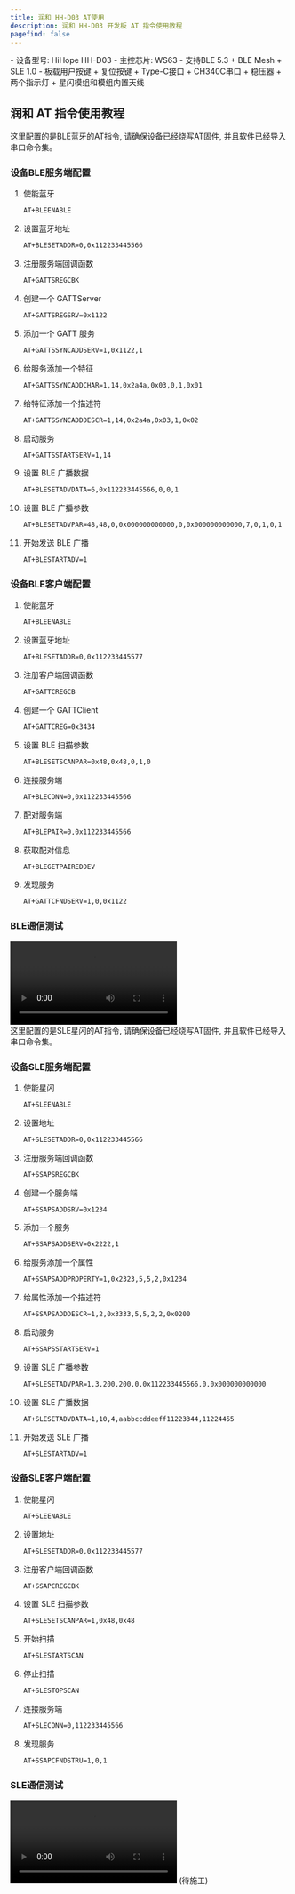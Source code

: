 ```yaml
---
title: 润和 HH-D03 AT使用
description: 润和 HH-D03 开发板 AT 指令使用教程
pagefind: false
---
```


<Card title="设备信息" icon="information">
  - 设备型号: HiHope HH-D03
  - 主控芯片: WS63
  - 支持BLE 5.3 + BLE Mesh + SLE 1.0
  - 板载用户按键 + 复位按键 + Type-C接口 + CH340C串口 + 稳压器 + 两个指示灯 + 星闪模组和模组内置天线
</Card>

## 润和 AT 指令使用教程

<Tabs>
  <TabItem label="润和 AT(简单配置BLE)">
  <Aside type="note" title="提示">这里配置的是BLE蓝牙的AT指令, 请确保设备已经烧写AT固件, 并且软件已经导入串口命令集。</Aside>

  ### 设备BLE服务端配置

  <Steps>

1. 使能蓝牙

    ```bash
    AT+BLEENABLE
    ```

2. 设置蓝牙地址

    ```bash
    AT+BLESETADDR=0,0x112233445566
    ```

3. 注册服务端回调函数

    ```bash
    AT+GATTSREGCBK
    ```

4. 创建一个 GATTServer

    ```bash
    AT+GATTSREGSRV=0x1122
    ```

5. 添加一个 GATT 服务

    ```bash
    AT+GATTSSYNCADDSERV=1,0x1122,1
    ```

6. 给服务添加一个特征

    ```bash
    AT+GATTSSYNCADDCHAR=1,14,0x2a4a,0x03,0,1,0x01
    ```

7. 给特征添加一个描述符

    ```bash
    AT+GATTSSYNCADDDESCR=1,14,0x2a4a,0x03,1,0x02
    ```

8. 启动服务

    ```bash
    AT+GATTSSTARTSERV=1,14
    ```

9. 设置 BLE 广播数据

    ```bash
    AT+BLESETADVDATA=6,0x112233445566,0,0,1
    ```

10. 设置 BLE 广播参数

    ```bash
    AT+BLESETADVPAR=48,48,0,0x000000000000,0,0x000000000000,7,0,1,0,1
    ```

11. 开始发送 BLE 广播

    ```bash
    AT+BLESTARTADV=1
    ```

  </Steps>

  ### 设备BLE客户端配置

  <Steps>

1. 使能蓝牙

    ```bash
    AT+BLEENABLE
    ```

2. 设置蓝牙地址

    ```bash
    AT+BLESETADDR=0,0x112233445577
    ```

3. 注册客户端回调函数

    ```bash
    AT+GATTCREGCB
    ```

4. 创建一个 GATTClient

    ```bash
    AT+GATTCREG=0x3434
    ```

5. 设置 BLE 扫描参数

    ```bash
    AT+BLESETSCANPAR=0x48,0x48,0,1,0
    ```

6. 连接服务端

    ```bash
    AT+BLECONN=0,0x112233445566
    ```

7. 配对服务端

    ```bash
    AT+BLEPAIR=0,0x112233445566
    ```

8. 获取配对信息

    ```bash
    AT+BLEGETPAIREDDEV
    ```

9. 发现服务

    ```bash
    AT+GATTCFNDSERV=1,0,0x1122
    ```
  </Steps>

  ### BLE通信测试

  <Card title="视频教程" icon="seti:favicon">
    <Video
      title="润和 HH-D03 BLE演示"
      src="//player.bilibili.com/player.html?isOutside=true&aid=113675419521562&bvid=BV1oHkNYHE4k&cid=27411417986&p=1"
    />
  </Card>

  </TabItem>
  <TabItem label="润和 AT(简单配置SLE)">
  <Aside type="note" title="提示">这里配置的是SLE星闪的AT指令, 请确保设备已经烧写AT固件, 并且软件已经导入串口命令集。</Aside>

  ### 设备SLE服务端配置

  <Steps>

1. 使能星闪

    ```bash
    AT+SLEENABLE
    ```

2. 设置地址

    ```bash
    AT+SLESETADDR=0,0x112233445566
    ```

3. 注册服务端回调函数

    ```bash
    AT+SSAPSREGCBK
    ```

4. 创建一个服务端

    ```bash
    AT+SSAPSADDSRV=0x1234
    ```

5. 添加一个服务

    ```bash
    AT+SSAPSADDSERV=0x2222,1
    ```

6. 给服务添加一个属性

    ```bash
    AT+SSAPSADDPROPERTY=1,0x2323,5,5,2,0x1234
    ```

7. 给属性添加一个描述符

    ```bash
    AT+SSAPSADDDESCR=1,2,0x3333,5,5,2,2,0x0200
    ```

8. 启动服务

    ```bash
    AT+SSAPSSTARTSERV=1
    ```

9. 设置 SLE 广播参数

    ```bash
    AT+SLESETADVPAR=1,3,200,200,0,0x112233445566,0,0x000000000000
    ```

10. 设置 SLE 广播数据

    ```bash
    AT+SLESETADVDATA=1,10,4,aabbccddeeff11223344,11224455
    ```

11. 开始发送 SLE 广播

    ```bash
    AT+SLESTARTADV=1
    ```

  </Steps>

  ### 设备SLE客户端配置

  <Steps>

1. 使能星闪

    ```bash
    AT+SLEENABLE
    ```

2. 设置地址

    ```bash
    AT+SLESETADDR=0,0x112233445577
    ```

3. 注册客户端回调函数

    ```bash
    AT+SSAPCREGCBK
    ```

4. 设置 SLE 扫描参数

    ```bash
    AT+SLESETSCANPAR=1,0x48,0x48
    ```

5. 开始扫描

    ```bash
    AT+SLESTARTSCAN
    ```

6. 停止扫描

    ```bash
    AT+SLESTOPSCAN
    ```

7. 连接服务端

    ```bash
    AT+SLECONN=0,112233445566
    ```

8. 发现服务

    ```bash
    AT+SSAPCFNDSTRU=1,0,1
    ```

  </Steps>

  ### SLE通信测试

  <Card title="视频教程" icon="seti:favicon">
    <Video
      title="润和 HH-D03 SLE演示"
      src="//player.bilibili.com/player.html?isOutside=true&aid=113680620460375&bvid=BV1stk6YNErP&cid=27427277488&p=1"
    />
  </Card>
  </TabItem>
  <TabItem label="润和 AT(专业版)">
  (待施工)
  </TabItem>
</Tabs>

